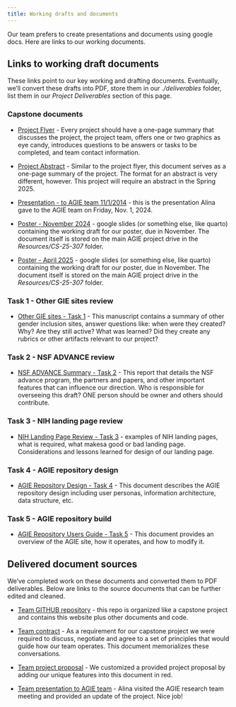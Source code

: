 ```yaml
---
title: Working drafts and documents
---
```


Our team prefers to create presentations and documents using google docs.  Here are links to our working documents.

## Links to working draft documents

These links point to our key working and drafting documents.  Eventually, we'll convert these drafts into PDF, store
them in our *./deliverables* folder, list them in our *Project Deliverables* section of this page.

### Capstone documents

* [Project Flyer](https://docs.google.com/document/d/1P3u-MeHPrxCR2wWtctOjpoH0cAAZjFVCGk4YWXvmF38/edit?tab=t.0) - Every project should have a one-page summary that discusses the project, the project team, offers one or two graphics as eye candy, introduces questions to be answers or tasks to be completed, and team contact information.

* [Project Abstract](https://docs.google.com/document/d/1BH4taGU6PIo39bYik2JzLhisIrabRZDLJwsi8bBH72c/edit?tab=t.0) - Similar to the project flyer, this document serves as a one-page summary of the project.  The format for an abstract is very different, however. This project will require an abstract in the Spring 2025.

* [Presentation - to AGIE team 11/1/2014](https://docs.google.com/presentation/d/1TdHPmy0RBbraxlmVmJjc-ZncHHBJGqLjuqHdYW5Qs_k/edit#slide=id.g30bede4e5d9_2_34) - this is the presentation Alina gave to the AGIE team on Friday, Nov. 1, 2024.

* [Poster - November 2024](https://docs.google.com/presentation/d/1zsT6TFu1ryp6bfvhuK0FnwIeWcRcm2I6/edit#slide=id.p1) - google slides (or something else, like quarto) containing the working draft for our poster, due in November. The document itself is stored on the main AGIE project drive in the *Resources/CS-25-307* folder.

* [Poster - April 2025](https://docs.google.com/presentation/d/1Hsgmk8HXGAzjEb0hRwUuzQstZ3Qv_9eU/edit#slide=id.p1) - google slides (or something else, like quarto) containing the working draft for our poster, due in November. The document itself is stored on the main AGIE project drive in the *Resources/CS-25-307* folder.

### Task 1 - Other GIE sites review

* [Other GIE sites - Task 1](https://docs.google.com/document/d/1w38j7uy9V1JpkAihEc9MppCt5sLf9Oq96Gg1dUeNhb0/edit?tab=t.0) - This manuscript contains a summary of other gender inclusion sites, answer questions like: when were they created? Why? Are they still active? What was learned? Did they create any rubrics or other artifacts relevant to our project?

### Task 2 - NSF ADVANCE review

* [NSF ADVANCE Summary - Task 2](https://docs.google.com/document/d/16KtR9r17tNenoE6TvNeVcRE1dFBLdxu-7DubMRuYdzw/edit?tab=t.0) - This report that details the NSF advance program, the partners and papers, and other important features that can influence our direction. Who is responsible for overseeing this draft?  ONE person should be owner and others should contribute.

### Task 3 - NIH landing page review

* [NIH Landing Page Review - Task 3](https://docs.google.com/document/d/1v1yYPN3I56InEszYwve5vmXKTL4m0DmyeLuiGhQ9v24/edit?tab=t.0) - examples of NIH landing pages, what is required, what makesa good or bad landing page.  Considerations and lessons learned for design of our landing page.

### Task 4 - AGIE repository design

* [AGIE Repository Design - Task 4](https://docs.google.com/document/d/1h0fOzNKZ9YsvS7OwZEaPKfQ-yl7Tui41oyUeMHUuiyI/edit?tab=t.0) - This document describes the AGIE repository design including user personas, information architecture, data structure, etc.

### Task 5 - AGIE repository build

* [AGIE Repository Users Guide - Task 5](https://docs.google.com/document/d/1anYcb9TZ93aaQ75yHhj8Y6vT9HQaJlZO9cipmcWKOM0/edit?tab=t.0) - This document provides an overview of the AGIE site, how it operates, and how to modify it.

## Delivered document sources

We've completed work on these documents and converted them to PDF deliverables.  Below are links to the source documents that can be further edited and cleaned.

* [Team GITHUB repository](https://github.com/VCU-CS-Capstone/CS-25-307-AGIE-follow-on){target="blank"} - this repo is organized like a capstone project and contains this website plus other documents and code.

* [Team contract](https://docs.google.com/document/d/16oKZysKXyQDTwaOxa6FjjwrcLZw5Nm3rYtpqGn5Jj0E/edit?tab=t.0){target="blank"} - As a requirement for our capstone project we were required to discuss, negotiate and agree to a set of principles that would guide how our team operates.  This document memorializes these conversations.

* [Team project proposal](https://docs.google.com/document/d/17eXj7TKHPElqsxwsMRC_onJhREVNbRt5Ktzq5BI_kII/edit?tab=t.0#heading=h.gjdgxs){target="blank"} - We customized a provided project proposal by adding our unique features into this document in red.

* [Team presentation to AGIE team](https://drive.google.com/file/d/1aIUH8VRpB-NDupJxwMYZL_JVGh1KvrJ_/view?usp=drive_link) - Alina visited the AGIE research team meeting and provided an update of the project.  Nice job!
